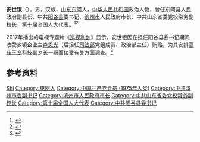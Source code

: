 '''安世银'''（{{bd|1954年|1月|}}），男，汉族，[[山东省|山东]][[东阿县|东阿]]人，[[中华人民共和国|中华人民共和国]]政治人物，曾任东阿县人民政府副县长、中共[[阳谷县|阳谷县]]委书记、[[滨州市|滨州市]]人民政府市长、中共山东省委党校常务副校长，[[第十届全国人民代表大会代表名单|第十届全国人大代表]]。<ref>{{Cite book|title=中华人民共和国职官志|author=何虎生, 李耀东, 向常福主编|publisher=中国社会出版社|year=2003|isbn=9787800883934|location=北京}}</ref><ref>{{Cite web|title=安世银|url=http://opinion.china.com.cn/person_1997_1.html|accessdate=2020-10-04|work=观点中国|archiveurl=https://web.archive.org/web/20160410200656/http://opinion.china.com.cn/person_1997_1.html|archivedate=2016-04-10|dead-url=no}}</ref>

2017年播出的电视专题片《[[巡视利剑|巡视利剑]]》显示，安世银因在担任阳谷县委书记期间收受乡镇企业主[[卢恩光|卢恩光]]（后担任[[中华人民共和国司法部|司法部]]党组成员、政治部主任）贿赂，为其安排[[高庙王镇|高庙王乡]]科技副乡长一职而接受有关方面调查。<ref>{{Cite web|title=电视专题片《巡视利剑》第二集《政治巡视》|url=http://v.ccdi.gov.cn/2017/09/09/VIDEFymFpFKumNPNQTgTnOcb170909.shtml|accessdate=2021-03-19|date=2017-09-09|publisher=[[中央纪委国家监委网站|中央纪委国家监委网站]]|archive-date=2020-05-24|archive-url=https://web.archive.org/web/20200524133930/http://v.ccdi.gov.cn/2017/09/09/VIDEFymFpFKumNPNQTgTnOcb170909.shtml|dead-url=no}}</ref>

== 参考资料 ==
{{reflist}}
{{China-poli-bio-stub}}
{{Authority control}}
{{DEFAULTSORT:An安}}
[[Category:安姓|Shi]]
[[Category:東阿人|Category:東阿人]]
[[Category:中国共产党党员_(1975年入党)|Category:中国共产党党员 (1975年入党)]]
[[Category:中共滨州市委副书记|Category:中共滨州市委副书记]]
[[Category:滨州市人民政府市长|Category:滨州市人民政府市长]]
[[Category:中共山东省委党校常务副校长|Category:中共山东省委党校常务副校长]]
[[Category:第十届全国人大代表|Category:第十届全国人大代表]]
[[Category:中共阳谷县委书记|Category:中共阳谷县委书记]]